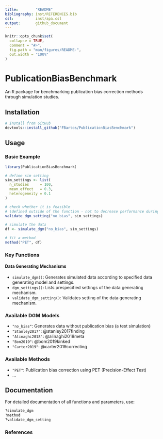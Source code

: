 ```yaml
---
title:        "README"
bibliography: inst/REFERENCES.bib
csl:          inst/apa.csl
output:       github_document
---
```


<!-- README.md is generated from README.Rmd. Please edit that file -->

```r
knitr::opts_chunk$set(
  collapse = TRUE,
  comment = "#>",
  fig.path = "man/figures/README-",
  out.width = "100%"
)
```

# PublicationBiasBenchmark

An R package for benchmarking publication bias correction methods through simulation studies.

## Installation

```r
# Install from GitHub
devtools::install_github("FBartos/PublicationBiasBenchmark")
```

## Usage

### Basic Example

```r
library(PublicationBiasBenchmark)

# define sim setting
sim_settings <- list(
  n_studies     = 100,
  mean_effect   = 0.3,
  heterogeneity = 0.1
)

# check whether it is feasible
# (defined outside of the function - not to decrease performance during simulation)
validate_dgm_setting("no_bias", sim_settings)

# simulate the data
df <- simulate_dgm("no_bias", sim_settings)

# fit a method
method("PET", df)
```

### Key Functions

#### Data Generating Mechanisms
- `simulate_dgm()`: Generates simulated data according to specified data generating model and settings.
- `dgm_settings()`: Lists prespecified settings of the data generating mechanism.
- `validate_dgm_setting()`: Validates setting of the data generating mechanism.

### Available DGM Models

- `"no_bias"`: Generates data without publication bias (a test simulation)
- `"Stanley2017"`: @stanley2017finding
- `"Alinaghi2018"`: @alinaghi2018meta
- `"Bom2019"`: @bom2019kinked
- `"Carter2019"`: @carter2019correcting

### Available Methods

- `"PET"`: Publication bias correction using PET (Precision-Effect Test)
- ...

## Documentation

For detailed documentation of all functions and parameters, use:

```r
?simulate_dgm
?method
?validate_dgm_setting
```


### References
